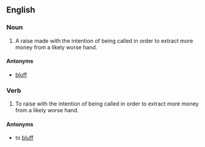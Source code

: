 ==English==

===Noun===
{{en-noun|head=[[value]] [[raise]]}}

# {{context|poker|lang=en}} A raise made with the intention of being called in order to extract more money from a likely worse hand. 

====Antonyms====

* [[bluff]]

===Verb===
{{en-verb|head=[[value]] [[raise]]|value raises|value raising|value raised}}

# {{context|poker|lang=en}} To raise with the intention of being called in order to extract more money from a likely worse hand.

====Antonyms====

* to [[bluff]]